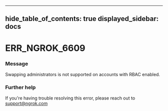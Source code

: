 

---
hide_table_of_contents: true
displayed_sidebar: docs
---


# ERR_NGROK_6609

### Message
Swapping administrators is not supported on accounts with RBAC enabled.

<ErrorDetails />



### Further help
If you're having trouble resolving this error, please reach out to [support@ngrok.com](mailto:support@ngrok.com?subject=Help%20with%20ERR_NGROK_6609)

